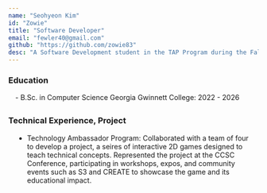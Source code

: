 ```yaml
---
name: "Seohyeon Kim"
id: "Zowie"
title: "Software Developer"
email: "fewler40@gmail.com"
github: "https://github.com/zowie83"
desc: "A Software Development student in the TAP Program during the Fall 2024 semester. I am a member of a group called Pixel 8, where we used Unity to develop a project focused on teaching the basics of binary and converting between binary and decimal numbers."
---
```

### Education
<div style="margin-left:1em; margin-bottom:2em">
- B.Sc. in Computer Science Georgia Gwinnett College: 2022 - 2026
</div>

### Technical Experience, Project
<ul style="list-style-type: disc;width: 90%; margin-bottom: 2em; margin-left:1em">
<li>Technology Ambassador Program: Collaborated with a team of four to develop a project, a seires of interactive 2D games designed to teach technical concepts. Represented the project at the CCSC Conference, participating in workshops, expos, and community events such as S3 and CREATE to showcase the game and its educational impact.</li>
</ul>
